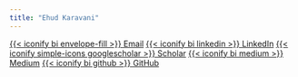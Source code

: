 ```yaml
---
title: "Ehud Karavani"
---
```


[{{< iconify bi envelope-fill >}} Email](mailto:ehudkaravani@gmail.com){.btn .btn-primary .btn-sm .rounded}
[{{< iconify bi linkedin >}} LinkedIn](https://linkedin.com/in/ehudk){.btn .btn-primary .btn-sm .rounded}
[{{< iconify simple-icons googlescholar >}} Scholar](https://scholar.google.com/citations?user=KAzt_pYAAAAJ&hl=en){.btn .btn-primary .btn-sm .rounded}
[{{< iconify bi medium >}} Medium](https://medium.com/@ehudkr){.btn .btn-primary .btn-sm .rounded}
[{{< iconify bi github >}} GitHub](https://github.com/ehudkr){.btn .btn-primary .btn-sm .rounded}

